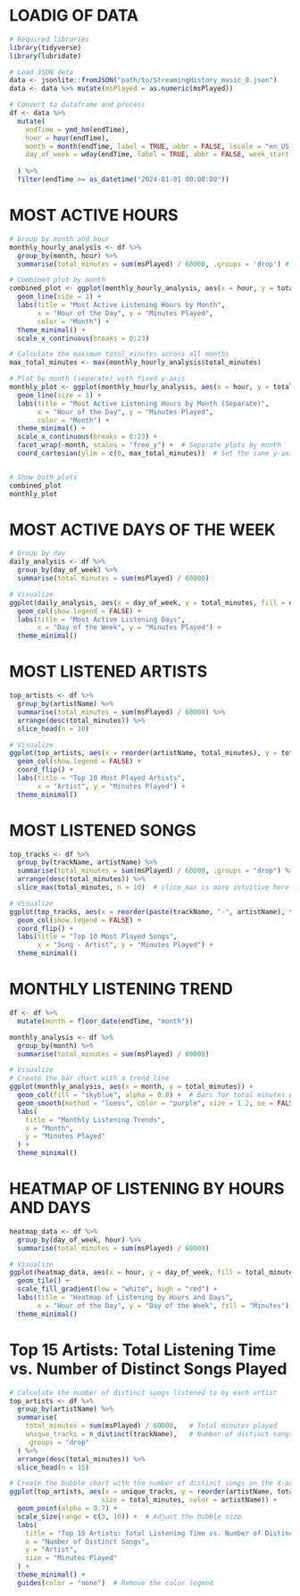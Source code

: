 # LOADIG OF DATA
```{r}
# Required libraries
library(tidyverse)
library(lubridate)

# Load JSON data
data <- jsonlite::fromJSON("path/to/StreamingHistory_music_0.json")
data <- data %>% mutate(msPlayed = as.numeric(msPlayed))

# Convert to dataframe and process
df <- data %>%
  mutate(
    endTime = ymd_hm(endTime),
    hour = hour(endTime),
    month = month(endTime, label = TRUE, abbr = FALSE, locale = "en_US.UTF-8"),
    day_of_week = wday(endTime, label = TRUE, abbr = FALSE, week_start = 1, locale = "en_US.UTF-8")
    
  ) %>%
  filter(endTime >= as_datetime("2024-01-01 00:00:00"))
```
# MOST ACTIVE HOURS
```{r}
# Group by month and hour
monthly_hourly_analysis <- df %>%
  group_by(month, hour) %>%
  summarise(total_minutes = sum(msPlayed) / 60000, .groups = 'drop') # Divide by 60000 to convert from ms to minutes

# Combined plot by month
combined_plot <- ggplot(monthly_hourly_analysis, aes(x = hour, y = total_minutes, color = month, group = month)) +
  geom_line(size = 1) +
  labs(title = "Most Active Listening Hours by Month",
       x = "Hour of the Day", y = "Minutes Played",
       color = "Month") +
  theme_minimal() +
  scale_x_continuous(breaks = 0:23)

# Calculate the maximum total_minutes across all months
max_total_minutes <- max(monthly_hourly_analysis$total_minutes)

# Plot by month (separate) with fixed y-axis
monthly_plot <- ggplot(monthly_hourly_analysis, aes(x = hour, y = total_minutes, color = month)) +
  geom_line(size = 1) +
  labs(title = "Most Active Listening Hours by Month (Separate)",
       x = "Hour of the Day", y = "Minutes Played",
       color = "Month") +
  theme_minimal() +
  scale_x_continuous(breaks = 0:23) +
  facet_wrap(~month, scales = "free_y") +  # Separate plots by month
  coord_cartesian(ylim = c(0, max_total_minutes))  # Set the same y-axis limit for all facets


# Show both plots
combined_plot
monthly_plot

```
# MOST ACTIVE DAYS OF THE WEEK
```{r}
# Group by day
daily_analysis <- df %>%
  group_by(day_of_week) %>%
  summarise(total_minutes = sum(msPlayed) / 60000)

# Visualize
ggplot(daily_analysis, aes(x = day_of_week, y = total_minutes, fill = day_of_week)) +
  geom_col(show.legend = FALSE) +
  labs(title = "Most Active Listening Days",
       x = "Day of the Week", y = "Minutes Played") +
  theme_minimal()


```

# MOST LISTENED ARTISTS

```{r}
top_artists <- df %>%
  group_by(artistName) %>%
  summarise(total_minutes = sum(msPlayed) / 60000) %>%
  arrange(desc(total_minutes)) %>%
  slice_head(n = 10)

# Visualize
ggplot(top_artists, aes(x = reorder(artistName, total_minutes), y = total_minutes, fill = artistName)) +
  geom_col(show.legend = FALSE) +
  coord_flip() +
  labs(title = "Top 10 Most Played Artists",
       x = "Artist", y = "Minutes Played") +
  theme_minimal()

```

# MOST LISTENED SONGS

```{r}
top_tracks <- df %>%
  group_by(trackName, artistName) %>%
  summarise(total_minutes = sum(msPlayed) / 60000, .groups = "drop") %>%  # Add .groups to avoid warnings
  arrange(desc(total_minutes)) %>% 
  slice_max(total_minutes, n = 10)  # slice_max is more intuitive here than slice_head

# Visualize
ggplot(top_tracks, aes(x = reorder(paste(trackName, "-", artistName), total_minutes), y = total_minutes, fill = artistName)) +
  geom_col(show.legend = FALSE) +
  coord_flip() +
  labs(title = "Top 10 Most Played Songs",
       x = "Song - Artist", y = "Minutes Played") +
  theme_minimal()


```

# MONTHLY LISTENING TREND
```{r}
df <- df %>%
  mutate(month = floor_date(endTime, "month"))

monthly_analysis <- df %>%
  group_by(month) %>%
  summarise(total_minutes = sum(msPlayed) / 60000)

# Visualize
# Create the bar chart with a trend line
ggplot(monthly_analysis, aes(x = month, y = total_minutes)) +
  geom_col(fill = "skyblue", alpha = 0.8) +  # Bars for total minutes per month
  geom_smooth(method = "loess", color = "purple", size = 1.2, se = FALSE) +  # Smoothed trend line
  labs(
    title = "Monthly Listening Trends",
    x = "Month",
    y = "Minutes Played"
  ) +
  theme_minimal()
```

# HEATMAP OF LISTENING BY HOURS AND DAYS
```{r}
heatmap_data <- df %>%
  group_by(day_of_week, hour) %>%
  summarise(total_minutes = sum(msPlayed) / 60000)

# Visualize
ggplot(heatmap_data, aes(x = hour, y = day_of_week, fill = total_minutes)) +
  geom_tile() +
  scale_fill_gradient(low = "white", high = "red") +
  labs(title = "Heatmap of Listening by Hours and Days",
       x = "Hour of the Day", y = "Day of the Week", fill = "Minutes") +
  theme_minimal()


```
# Top 15 Artists: Total Listening Time vs. Number of Distinct Songs Played
```{r}
# Calculate the number of distinct songs listened to by each artist
top_artists <- df %>%
  group_by(artistName) %>%
  summarise(
    total_minutes = sum(msPlayed) / 60000,   # Total minutes played
    unique_tracks = n_distinct(trackName),   # Number of distinct songs
    .groups = "drop"
  ) %>%
  arrange(desc(total_minutes)) %>%
  slice_head(n = 15)

# Create the bubble chart with the number of distinct songs on the X-axis
ggplot(top_artists, aes(x = unique_tracks, y = reorder(artistName, total_minutes), 
                       size = total_minutes, color = artistName)) +
  geom_point(alpha = 0.7) +
  scale_size(range = c(3, 10)) +  # Adjust the bubble size
  labs(
    title = "Top 15 Artists: Total Listening Time vs. Number of Distinct Songs Played",
    x = "Number of Distinct Songs",
    y = "Artist",
    size = "Minutes Played"
  ) +
  theme_minimal() +
  guides(color = "none")  # Remove the color legend
```

